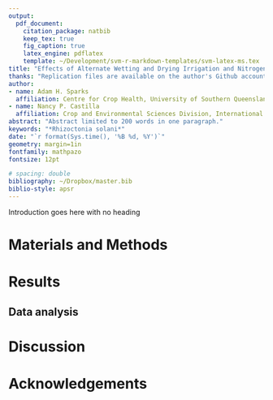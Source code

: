 ```yaml
---
output: 
  pdf_document:
    citation_package: natbib
    keep_tex: true
    fig_caption: true
    latex_engine: pdflatex
    template: ~/Development/svm-r-markdown-templates/svm-latex-ms.tex
title: "Effects of Alternate Wetting and Drying Irrigation and Nitrogen Fertilization on Sheath Blight of Rice"
thanks: "Replication files are available on the author's Github account (http://github.com/adamhsparks/AWD_N_SB). **Current version**: `r format(Sys.time(), '%B %d, %Y')`; **Corresponding author**: Adam.Sparks@usq.edu.au"
author:
- name: Adam H. Sparks
  affiliation: Centre for Crop Health, University of Southern Queensland, West St., Toowoomba, QLD 4350, Australia
- name: Nancy P. Castilla
  affiliation: Crop and Environmental Sciences Division, International Rice Research Institute, Los Baños, Laguna 4031, Philippines
abstract: "Abstract limited to 200 words in one paragraph."
keywords: "*Rhizoctonia solani*"
date: "`r format(Sys.time(), '%B %d, %Y')`"
geometry: margin=1in
fontfamily: mathpazo
fontsize: 12pt

# spacing: double
bibliography: ~/Dropbox/master.bib
biblio-style: apsr
---
```


Introduction goes here with no heading

# Materials and Methods

# Results

## Data analysis

\pagebreak

# Discussion

# Acknowledgements

<!--
# Literature Cited
\setlength{\parindent}{-0.2in}
\setlength{\leftskip}{0.2in}
\setlength{\parskip}{8pt}
\vspace*{-0.2in}
\noindent
-->
